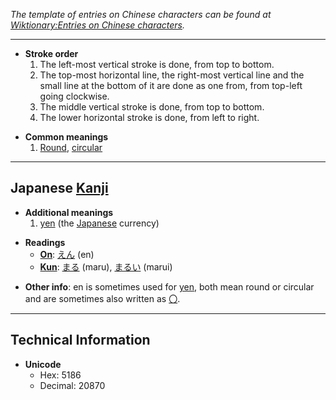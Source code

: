 ''The template of entries on Chinese characters can be found at [[Wiktionary:Entries on Chinese characters]].''

----

*'''Stroke order'''
*# The left-most vertical stroke is done, from top to bottom.
*# The top-most horizontal line, the right-most vertical line and the small line at the bottom of it are done as one from, from top-left going clockwise.
*# The middle vertical stroke is done, from top to bottom.
*# The lower horizontal stroke is done, from left to right.

*'''Common meanings'''
*#[[Round]], [[circular]]

----

== Japanese [[Kanji]] ==

*'''Additional meanings'''
*#[[yen]] (the [[Japanese]] currency)

*'''Readings'''
**'''[[On]]''': [[えん]] (en)
**'''[[Kun]]''': [[まる]] (maru), [[まるい]] (marui)

*'''Other info''': en is sometimes used for [[yen]], both mean round or circular and are sometimes also written as [[〇]].

----

==Technical Information==
*'''Unicode'''
**Hex: 5186
**Decimal: 20870